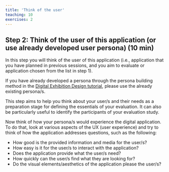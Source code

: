 ```yaml
---
title: 'Think of the user'
teaching: 10
exercises: 2
---
```


## Step 2: Think of the user of this application (or use already developed user persona) (10 min)

In this step you will think of the user of this application (i.e., application that you have planned in previous sessions, and you aim to evaluate or application chosen from the list in step 1).

If you have already developed a persona through the persona building method in the [Digital Exhibition Design tutorial](https://universityofbrighton.github.io/2023-exhibition-design/choose-user.html#step-2-choose-your-user-through-the-persona-building-method-15-min), please use the already existing persona/s.

This step aims to help you think about your user/s and their needs as a preparation stage for defining the essentials of your evaluation. It can also be particularly useful to identify the participants of your evaluation study.

Now think of how your persona/s would experience the digital application. To do that, look at various aspects of the UX (user experience) and try to think of how the application addresses questions, such as the following:

- How good is the provided information and media for the user/s?
- How easy is it for the user/s to interact with the application?
- Does the application provide what the user/s need?
- How quickly can the user/s find what they are looking for?
- Do the visual elements/aesthetics of the application please the user/s?


